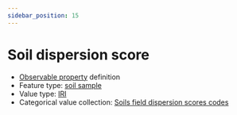 ```yaml
---
sidebar_position: 15
---
```



# Soil dispersion score

- [Observable property](/viewers/dawe-vocabs?uri=https://linked.data.gov.au/def/nrm/1a8ca840-af43-41f2-bc69-965894bccd1a) definition
- Feature type: [soil sample](http://linked.data.gov.au/def/tern-cv/06461021-a6c2-4175-9651-23653c2b9116)
- Value type: [IRI](https://w3id.org/tern/ontologies/tern/IRI)
- Categorical value collection: [Soils field dispersion scores codes](/viewers/dawe-vocabs?uri=https://linked.data.gov.au/def/nrm/0e0a3e73-4b7a-4ffb-8b91-ee0748688bb1)

<Example
  protocolModule="soil-pit-characterization"
  observableProperty="https://linked.data.gov.au/def/nrm/1a8ca840-af43-41f2-bc69-965894bccd1a"
/>
